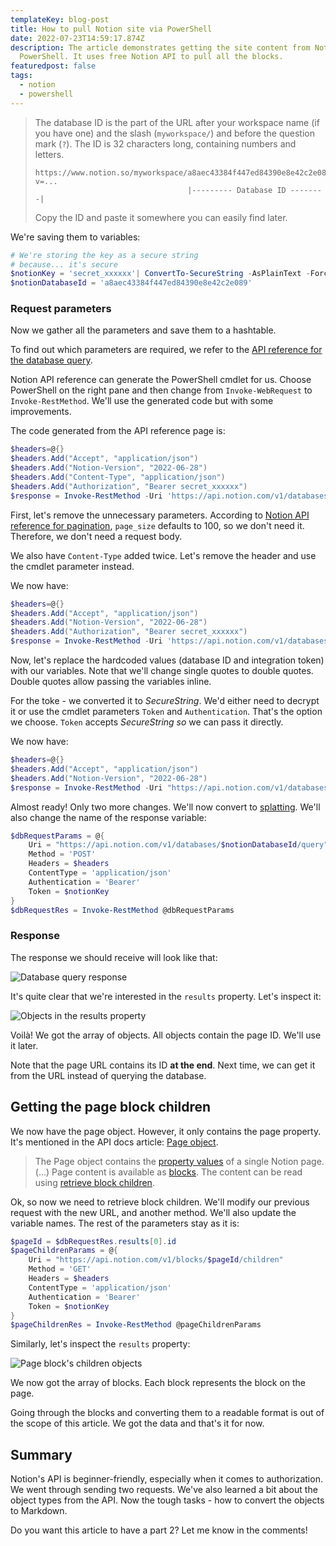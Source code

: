 ```yaml
---
templateKey: blog-post
title: How to pull Notion site via PowerShell
date: 2022-07-23T14:59:17.874Z
description: The article demonstrates getting the site content from Notion using
  PowerShell. It uses free Notion API to pull all the blocks.
featuredpost: false
tags:
  - notion
  - powershell
---
```


> The database ID is the part of the URL after your workspace name (if you have one) and the slash (`myworkspace/`) and before the question mark (`?`). The ID is 32 characters long, containing numbers and letters.
> 
> ```
> https://www.notion.so/myworkspace/a8aec43384f447ed84390e8e42c2e089?v=...
>                                   |--------- Database ID --------|
> ```
> Copy the ID and paste it somewhere you can easily find later.
>

We're saving them to variables:

```powershell
# We're storing the key as a secure string
# because... it's secure
$notionKey = 'secret_xxxxxx'| ConvertTo-SecureString -AsPlainText -Force
$notionDatabaseId = 'a8aec43384f447ed84390e8e42c2e089'
```

### Request parameters

Now we gather all the parameters and save them to a hashtable.

To find out which parameters are required, we refer to the [API reference for the database query](https://developers.notion.com/reference/post-database-query).

<Tip>

Notion API reference can generate the PowerShell cmdlet for us. Choose PowerShell on the right pane and then change from `Invoke-WebRequest` to `Invoke-RestMethod`. We'll use the generated code but with some improvements.

</Tip>

The code generated from the API reference page is:

```powershell
$headers=@{}
$headers.Add("Accept", "application/json")
$headers.Add("Notion-Version", "2022-06-28")
$headers.Add("Content-Type", "application/json")
$headers.Add("Authorization", "Bearer secret_xxxxxx")
$response = Invoke-RestMethod -Uri 'https://api.notion.com/v1/databases/a8aec43384f447ed84390e8e42c2e089/query' -Method POST -Headers $headers -ContentType 'application/json' -Body '{"page_size":100}'
```

First, let's remove the unnecessary parameters. According to [Notion API reference for pagination](https://developers.notion.com/reference/pagination), `page_size` defaults to 100, so we don't need it. Therefore, we don't need a request body.

We also have `Content-Type` added twice. Let's remove the header and use the cmdlet parameter instead.

We now have:

```powershell
$headers=@{}
$headers.Add("Accept", "application/json")
$headers.Add("Notion-Version", "2022-06-28")
$headers.Add("Authorization", "Bearer secret_xxxxxx")
$response = Invoke-RestMethod -Uri 'https://api.notion.com/v1/databases/a8aec43384f447ed84390e8e42c2e089/query' -Method POST -Headers $headers -ContentType 'application/json'
```

Now, let's replace the hardcoded values (database ID and integration token) with our variables. Note that we'll change single quotes to double quotes. Double quotes allow passing the variables inline.

For the toke - we converted it to *SecureString*. We'd either need to decrypt it or use the cmdlet parameters `Token` and `Authentication`. That's the option we choose. `Token` accepts *SecureString so* we can pass it directly.  

We now have:

```powershell
$headers=@{}
$headers.Add("Accept", "application/json")
$headers.Add("Notion-Version", "2022-06-28")
$response = Invoke-RestMethod -Uri "https://api.notion.com/v1/databases/$notionDatabaseId/query" -Method POST -Headers $headers -ContentType 'application/json' -Authentication 'Bearer' -Token $notionKey
```

Almost ready! Only two more changes. We'll now convert to [splatting](https://docs.microsoft.com/en-us/powershell/module/microsoft.powershell.core/about/about_splatting?view=powershell-7.2). We'll also change the name of the response variable:

```powershell
$dbRequestParams = @{
	Uri = "https://api.notion.com/v1/databases/$notionDatabaseId/query"
	Method = 'POST'
	Headers = $headers
	ContentType = 'application/json'
	Authentication = 'Bearer'
	Token = $notionKey
}
$dbRequestRes = Invoke-RestMethod @dbRequestParams
```

### Response

The response we should receive will look like that:

![Database query response](../../img/pull-notion-site/Untitled-7.png)

It's quite clear that we're interested in the `results` property. Let's inspect it:

![Objects in the results property](../../img/pull-notion-site/Untitled-8.png)

Voilà! We got the array of objects. All objects contain the page ID. We'll use it later.

<Tip>

Note that the page URL contains its ID **at the end**. Next time, we can get it from the URL instead of querying the database.

</Tip>

## Getting the page block children

We now have the page object. However, it only contains the page property. It's mentioned in the API docs article: [Page object](https://developers.notion.com/reference/page).

> The Page object contains the [property values](https://developers.notion.com/reference/property-value-object) of a single Notion page. (…)
Page content is available as [blocks](https://developers.notion.com/reference/block). The content can be read using [retrieve block children](https://developers.notion.com/reference/get-block-children).

Ok, so now we need to retrieve block children. We'll modify our previous request with the new URL, and another method. We'll also update the variable names. The rest of the parameters stay as it is:

```powershell
$pageId = $dbRequestRes.results[0].id
$pageChildrenParams = @{
	Uri = "https://api.notion.com/v1/blocks/$pageId/children"
	Method = 'GET'
	Headers = $headers
	ContentType = 'application/json'
	Authentication = 'Bearer'
	Token = $notionKey
}
$pageChildrenRes = Invoke-RestMethod @pageChildrenParams
```

Similarly, let's inspect the `results` property:

![Page block's children objects](../../img/pull-notion-site/Untitled-9.png)

We now got the array of blocks. Each block represents the block on the page.

Going through the blocks and converting them to a readable format is out of the scope of this article. We got the data and that's it for now.

## Summary

Notion's API is beginner-friendly, especially when it comes to authorization. We went through sending two requests. We've also learned a bit about the object types from the API. Now the tough tasks - how to convert the objects to Markdown.

Do you want this article to have a part 2? Let me know in the comments!
